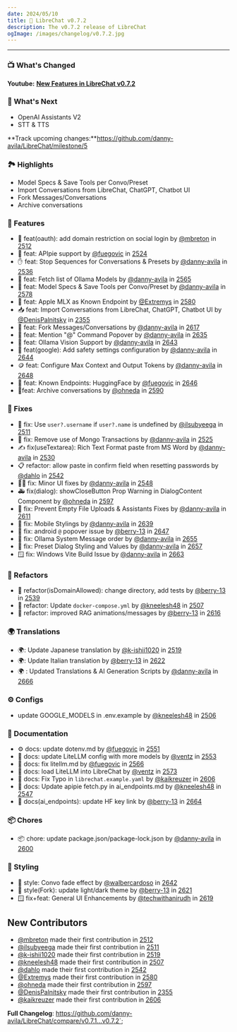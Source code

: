 ```yaml
---
date: 2024/05/10
title: 🚀 LibreChat v0.7.2
description: The v0.7.2 release of LibreChat
ogImage: /images/changelog/v0.7.2.jpg
---
```



<ChangelogHeader />

---

### 📺 What's Changed

**Youtube:** **[New Features in LibreChat v0.7.2](https://youtu.be/YLVUW5UP9N0)**

### 👀 What's Next

- OpenAI Assistants V2
- STT & TTS

**Track upcoming changes:**https://github.com/danny-avila/LibreChat/milestone/5

### 🏞️ Highlights

- Model Specs & Save Tools per Convo/Preset
- Import Conversations from LibreChat, ChatGPT, Chatbot UI
- Fork Messages/Conversations
- Archive conversations


### 🛂 Features

- 🛂 feat(oauth): add domain restriction on social login by [@mbreton](https://github.com/mbreton) in [2512](https://github.com/danny-avila/LibreChat/pull/2512)
- 🥧 feat: APIpie support by [@fuegovic](https://github.com/fuegovic) in [2524](https://github.com/danny-avila/LibreChat/pull/2524)
- ✋ feat: Stop Sequences for Conversations & Presets by [@danny-avila](https://github.com/danny-avila) in [2536](https://github.com/danny-avila/LibreChat/pull/2536)
- 🦙 feat: Fetch list of Ollama Models by [@danny-avila](https://github.com/danny-avila) in [2565](https://github.com/danny-avila/LibreChat/pull/2565)
- 🤖 feat: Model Specs & Save Tools per Convo/Preset by [@danny-avila](https://github.com/danny-avila) in [2578](https://github.com/danny-avila/LibreChat/pull/2578)
- 🍎 feat: Apple MLX as Known Endpoint by [@Extremys](https://github.com/Extremys) in [2580](https://github.com/danny-avila/LibreChat/pull/2580)
- 📥 feat: Import Conversations from LibreChat, ChatGPT, Chatbot UI by [@DenisPalnitsky](https://github.com/DenisPalnitsky) in [2355](https://github.com/danny-avila/LibreChat/pull/2355)
- 🌿 feat: Fork Messages/Conversations by [@danny-avila](https://github.com/danny-avila) in [2617](https://github.com/danny-avila/LibreChat/pull/2617)
- 📧 feat: Mention "@" Command Popover by [@danny-avila](https://github.com/danny-avila) in [2635](https://github.com/danny-avila/LibreChat/pull/2635)
- 🦙 feat: Ollama Vision Support by [@danny-avila](https://github.com/danny-avila) in [2643](https://github.com/danny-avila/LibreChat/pull/2643)
- 🤖 feat(google): Add safety settings configuration by [@danny-avila](https://github.com/danny-avila) in [2644](https://github.com/danny-avila/LibreChat/pull/2644)
- 🪙 feat: Configure Max Context and Output Tokens by [@danny-avila](https://github.com/danny-avila) in [2648](https://github.com/danny-avila/LibreChat/pull/2648)
- 🤗 feat: Known Endpoints: HuggingFace by [@fuegovic](https://github.com/fuegovic) in [2646](https://github.com/danny-avila/LibreChat/pull/2646)
- 🚀feat: Archive conversations by [@ohneda](https://github.com/ohneda) in [2590](https://github.com/danny-avila/LibreChat/pull/2590)

### 👤 Fixes

- 👤 fix: Use `user?.username` if `user?.name` is undefined by [@ilsubyeega](https://github.com/ilsubyeega) in [2511](https://github.com/danny-avila/LibreChat/pull/2511)
- 🔀 fix: Remove use of Mongo Transactions by [@danny-avila](https://github.com/danny-avila) in [2525](https://github.com/danny-avila/LibreChat/pull/2525)
- ✍️ fix(useTextarea): Rich Text Format paste from MS Word by [@danny-avila](https://github.com/danny-avila) in [2530](https://github.com/danny-avila/LibreChat/pull/2530)
- 📋 refactor: allow paste in confirm field when resetting passwords by [@dahlo](https://github.com/dahlo) in [2542](https://github.com/danny-avila/LibreChat/pull/2542)
- 👩‍💻 fix: Minor UI fixes by [@danny-avila](https://github.com/danny-avila) in [2548](https://github.com/danny-avila/LibreChat/pull/2548)
- 🚑 fix(dialog): showCloseButton Prop Warning in DialogContent Component by [@ohneda](https://github.com/ohneda) in [2597](https://github.com/danny-avila/LibreChat/pull/2597)
- 🐛 fix: Prevent Empty File Uploads & Assistants Fixes by [@danny-avila](https://github.com/danny-avila) in [2611](https://github.com/danny-avila/LibreChat/pull/2611)
- 📶 fix: Mobile Stylings by [@danny-avila](https://github.com/danny-avila) in [2639](https://github.com/danny-avila/LibreChat/pull/2639)
- 🔧 fix: android `@` popover issue by [@berry-13](https://github.com/berry-13) in [2647](https://github.com/danny-avila/LibreChat/pull/2647)
- 🦙 fix: Ollama System Message order by [@danny-avila](https://github.com/danny-avila) in [2655](https://github.com/danny-avila/LibreChat/pull/2655)
- 🔧 fix: Preset Dialog Styling and Values by [@danny-avila](https://github.com/danny-avila) in [2657](https://github.com/danny-avila/LibreChat/pull/2657)
- 🪟 fix: Windows Vite Build Issue by [@danny-avila](https://github.com/danny-avila) in [2663](https://github.com/danny-avila/LibreChat/pull/2663)

### 🧪 Refactors

- 🧪 refactor(isDomainAllowed): change directory, add tests by [@berry-13](https://github.com/berry-13) in [2539](https://github.com/danny-avila/LibreChat/pull/2539)
- 🐋 refactor: Update `docker-compose.yml` by [@kneelesh48](https://github.com/kneelesh48) in [2507](https://github.com/danny-avila/LibreChat/pull/2507)
- 🔄 refactor: improved RAG animations/messages by [@berry-13](https://github.com/berry-13) in [2616](https://github.com/danny-avila/LibreChat/pull/2616)

### 🌍 Translations

- 🌍: Update Japanese translation by [@k-ishii1020](https://github.com/k-ishii1020) in [2519](https://github.com/danny-avila/LibreChat/pull/2519)
- 🌍: Update Italian translation by [@berry-13](https://github.com/berry-13) in [2622](https://github.com/danny-avila/LibreChat/pull/2622)
- 🌍 : Updated Translations & AI Generation Scripts by [@danny-avila](https://github.com/danny-avila) in [2666](https://github.com/danny-avila/LibreChat/pull/2666)

### ⚙️ Configs

- update GOOGLE_MODELS in .env.example by [@kneelesh48](https://github.com/kneelesh48) in [2506](https://github.com/danny-avila/LibreChat/pull/2506)

### 📝 Documentation

- ⚙️ docs: update dotenv.md by [@fuegovic](https://github.com/fuegovic) in [2551](https://github.com/danny-avila/LibreChat/pull/2551)
- 🚅 docs: update LiteLLM config with more models by [@ventz](https://github.com/ventz) in [2553](https://github.com/danny-avila/LibreChat/pull/2553)
- 🦙 docs: fix litellm.md by [@fuegovic](https://github.com/fuegovic) in [2566](https://github.com/danny-avila/LibreChat/pull/2566)
- 🚅 docs: load LiteLLM into LibreChat by [@ventz](https://github.com/ventz) in [2573](https://github.com/danny-avila/LibreChat/pull/2573)
- 🧾 docs: Fix Typo in `librechat.example.yaml` by [@kaikreuzer](https://github.com/kaikreuzer) in [2606](https://github.com/danny-avila/LibreChat/pull/2606)
- 📄 docs: Update apipie fetch.py in ai_endpoints.md by [@kneelesh48](https://github.com/kneelesh48) in [2547](https://github.com/danny-avila/LibreChat/pull/2547)
- 📝 docs(ai_endpoints): update HF key link by [@berry-13](https://github.com/berry-13) in [2664](https://github.com/danny-avila/LibreChat/pull/2664)

### 📦 Chores

- 📦 chore: update package.json/package-lock.json by [@danny-avila](https://github.com/danny-avila) in [2600](https://github.com/danny-avila/LibreChat/pull/2600)

### 🎨 Styling

- 🎨 style: Convo fade effect by [@walbercardoso](https://github.com/walbercardoso) in [2642](https://github.com/danny-avila/LibreChat/pull/2642)
- 🎨 style(Fork): update light/dark theme by [@berry-13](https://github.com/berry-13) in [2621](https://github.com/danny-avila/LibreChat/pull/2621)
- 🪟 fix+feat: General UI Enhancements by [@techwithanirudh](https://github.com/techwithanirudh) in [2619](https://github.com/danny-avila/LibreChat/pull/2619)


## New Contributors
* [@mbreton](https://github.com/mbreton) made their first contribution in [2512](https://github.com/danny-avila/LibreChat/pull/2512)
* [@ilsubyeega](https://github.com/ilsubyeega) made their first contribution in [2511](https://github.com/danny-avila/LibreChat/pull/2511)
* [@k-ishii1020](https://github.com/k-ishii1020) made their first contribution in [2519](https://github.com/danny-avila/LibreChat/pull/2519)
* [@kneelesh48](https://github.com/kneelesh48) made their first contribution in [2507](https://github.com/danny-avila/LibreChat/pull/2507)
* [@dahlo](https://github.com/dahlo) made their first contribution in [2542](https://github.com/danny-avila/LibreChat/pull/2542)
* [@Extremys](https://github.com/Extremys) made their first contribution in [2580](https://github.com/danny-avila/LibreChat/pull/2580)
* [@ohneda](https://github.com/ohneda) made their first contribution in [2597](https://github.com/danny-avila/LibreChat/pull/2597)
* [@DenisPalnitsky](https://github.com/DenisPalnitsky) made their first contribution in [2355](https://github.com/danny-avila/LibreChat/pull/2355)
* [@kaikreuzer](https://github.com/kaikreuzer) made their first contribution in [2606](https://github.com/danny-avila/LibreChat/pull/2606)


**Full Changelog**: https://github.com/danny-avila/LibreChat/compare/v0.7.1...v0.7.2`;